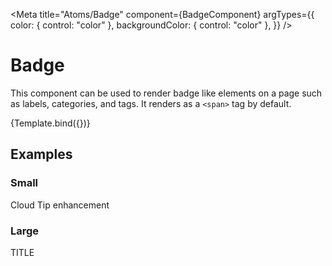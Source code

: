 

<Meta
  title="Atoms/Badge"
  component={BadgeComponent}
  argTypes={{
    color: { control: "color" },
    backgroundColor: { control: "color" },
  }}
/>

# Badge

This component can be used to render badge like elements on a page
such as labels, categories, and tags. It renders as a `<span>` tag
by default.


<Canvas>
  <Story
    name="Badge"
    args={{
      size: "m",
      fontWeight: Theme.fontWeight.regular,
      children: "Engineering",
    }}
  >
    {Template.bind({})}
  </Story>
</Canvas>

<ArgsTable story="Badge" />

## Examples

[]()

### Small

<Canvas>
  <BadgeComponent backgroundColor={Color.yellow7}>Cloud</BadgeComponent>
  <BadgeComponent
    backgroundColor={Color.green7}
    borderRadius="1rem"
    color={Color.green11}
  >
    Tip
  </BadgeComponent>
  <BadgeComponent
    backgroundColor={Color.blue7}
    borderRadius="1rem"
    fontWeight={Theme.fontWeight.semiBold}
  >
    enhancement
  </BadgeComponent>
</Canvas>

### Large

<Canvas>
  <BadgeComponent size="l">TITLE</BadgeComponent>
</Canvas>
